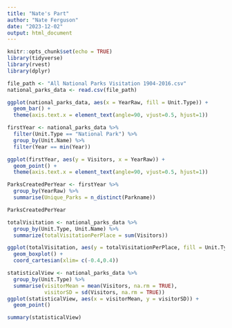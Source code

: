 ```yaml
---
title: "Nate's Part"
author: "Nate Ferguson"
date: "2023-12-02"
output: html_document
---
```


```r
knitr::opts_chunk$set(echo = TRUE)
library(tidyverse)
library(rvest)
library(dplyr)
```

```r
file_path <- "All National Parks Visitation 1904-2016.csv"
national_parks_data <- read.csv(file_path)
```
```r

ggplot(national_parks_data, aes(x = YearRaw, fill = Unit.Type)) +
  geom_bar() +
  theme(axis.text.x = element_text(angle=90, vjust=0.5, hjust=1))

```
```r
firstYear <- national_parks_data %>%
  filter(Unit.Type == "National Park") %>%
  group_by(Unit.Name) %>%
  filter(Year == min(Year))

ggplot(firstYear, aes(y = Visitors, x = YearRaw)) +
  geom_point() +
  theme(axis.text.x = element_text(angle=90, vjust=0.5, hjust=1))
```
```r
ParksCreatedPerYear <- firstYear %>%
  group_by(YearRaw) %>%
  summarise(Unique_Parks = n_distinct(Parkname))

ParksCreatedPerYear

```

```r
totalVisitation <- national_parks_data %>%
  group_by(Unit.Type, Unit.Name) %>%
  summarize(totalVisitationPerPlace = sum(Visitors))

ggplot(totalVisitation, aes(y = totalVisitationPerPlace, fill = Unit.Type)) +
  geom_boxplot() +
  coord_cartesian(xlim= c(-0.4,0.4))
```

```r
statisticalView <- national_parks_data %>%
  group_by(Unit.Type) %>%
  summarise(visitorMean = mean(Visitors, na.rm = TRUE),
            visitorSD = sd(Visitors, na.rm = TRUE))
ggplot(statisticalView, aes(x = visitorMean, y = visitorSD)) +
  geom_point()

```
```r

summary(statisticalView)

```
